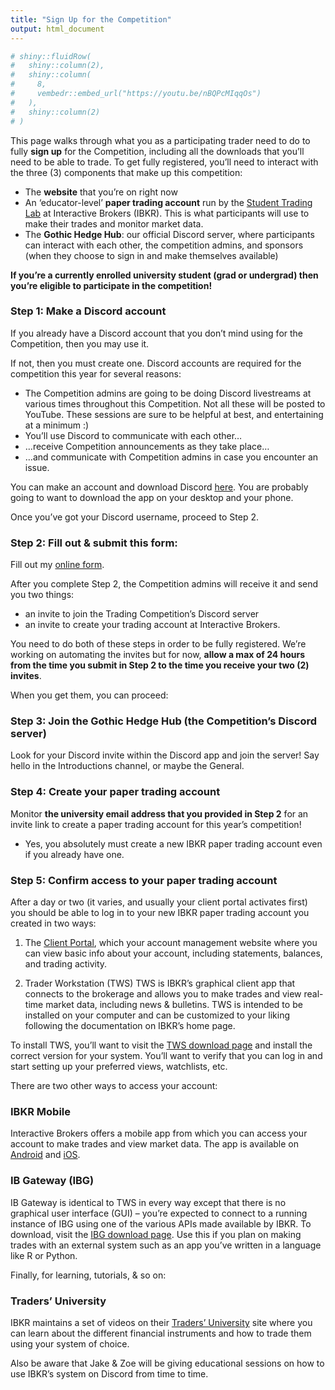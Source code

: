 ```yaml
---
title: "Sign Up for the Competition"
output: html_document
---
```


```r
# shiny::fluidRow(
#   shiny::column(2),
#   shiny::column(
#     8,
#     vembedr::embed_url("https://youtu.be/nBQPcMIqqOs")
#   ),
#   shiny::column(2)
# )
```

This page walks through what you as a participating trader need to do to fully 
**sign up** for the Competition, including all the downloads that you'll need to 
be able to trade. To get fully registered, you'll need to interact with the 
three (3) components that make up this competition:

- The **website** that you're on right now 
- An 'educator-level' **paper trading account** run by the [Student Trading
  Lab](https://www.interactivebrokers.com/en/accounts/educator.php) at
  Interactive Brokers (IBKR). This is what participants will use to make their 
  trades and monitor market data.
- The **Gothic Hedge Hub**: our official Discord server, where participants can
  interact with each other, the competition admins, and sponsors (when they 
  choose to sign in and make themselves available)
  
**If you're a currently enrolled university student (grad or undergrad) then 
you're eligible to participate in the competition!**

### Step 1: Make a Discord account
If you already have a Discord account that you don't mind using for the 
Competition, then you may use it.

If not, then you must create one. Discord accounts are required for the
competition this year for several reasons:

 - The Competition admins are going to be doing Discord livestreams at various 
 times throughout this Competition. Not all these will be posted to YouTube. 
 These sessions are sure to be helpful at best, and entertaining at a minimum :)
 - You'll use Discord to communicate with each other...
 - ...receive Competition announcements as they take place...
 - ...and communicate with Competition admins in case you encounter an issue.

You can make an account and download Discord [here](https://discord.com/). You 
are probably going to want to download the app on your desktop and your phone.

Once you've got your Discord username, proceed to Step 2.

### Step 2: Fill out & submit this form:
<div id="wufoo-xi09vqi1wmt7cs"> Fill out my <a href="https://dukefinance.wufoo.com/forms/xi09vqi1wmt7cs">online form</a>. </div> <script type="text/javascript"> var xi09vqi1wmt7cs; (function(d, t) { var s = d.createElement(t), options = { 'userName':'dukefinance', 'formHash':'xi09vqi1wmt7cs', 'autoResize':true, 'height':'760', 'async':true, 'host':'wufoo.com', 'header':'show', 'ssl':true }; s.src = ('https:' == d.location.protocol ?'https://':'http://') + 'secure.wufoo.com/scripts/embed/form.js'; s.onload = s.onreadystatechange = function() { var rs = this.readyState; if (rs) if (rs != 'complete') if (rs != 'loaded') return; try { xi09vqi1wmt7cs = new WufooForm(); xi09vqi1wmt7cs.initialize(options); xi09vqi1wmt7cs.display(); } catch (e) { } }; var scr = d.getElementsByTagName(t)[0], par = scr.parentNode; par.insertBefore(s, scr); })(document, 'script'); </script>

After you complete Step 2, the Competition admins will receive it and send you 
two things:

  - an invite to join the Trading Competition's Discord server 
  - an invite to create your trading account at Interactive Brokers. 
  
You need to do both of these steps in order to be fully registered. We're 
working on automating the invites but for now, **allow a max of 24 hours from 
the time you submit in Step 2 to the time you receive your two (2) invites**.

When you get them, you can proceed:

### Step 3: Join the Gothic Hedge Hub (the Competition's Discord server)
Look for your Discord invite within the Discord app and join the server! Say 
hello in the Introductions channel, or maybe the General.

### Step 4: Create your paper trading account
Monitor **the university email address that you provided in Step 2** for an 
invite link to create a paper trading account for this year's competition!

  - Yes, you absolutely must create a new IBKR paper trading account even if you
  already have one.
  
### Step 5: Confirm access to your paper trading account
After a day or two (it varies, and usually your client portal activates first) 
you should be able to log in to your new IBKR paper trading account you created 
in two ways:

  1. The [Client Portal](https://ndcdyn.interactivebrokers.com/sso/Login?forwardTo=22&locale=en_US), which  your account management website where you can view basic 
  info about your account, including statements, balances, and trading activity.

  2. Trader Workstation (TWS)
  TWS is IBKR's graphical client app that connects to the brokerage and allows 
  you to make trades and view real-time market data, including news & bulletins. 
  TWS is intended to be installed on your computer and can be customized to your
  liking following the documentation on IBKR's home page.

  To install TWS, you'll want to visit the [TWS download page](https://www.interactivebrokers.com/en/index.php?f=16040) 
  and install the correct version for your system. You'll want to verify that 
  you can log in and start setting up your preferred views, watchlists, etc.


There are two other ways to access your account:

### IBKR Mobile

Interactive Brokers offers a mobile app from which you can access your account
to make trades and view market data. The app is available on 
[Android](https://play.google.com/store/apps/details?id=atws.app&hl=en_US&gl=US)
and [iOS](https://apps.apple.com/us/app/ibkr-mobile-invest-worldwide/id454558592).


### IB Gateway (IBG)

IB Gateway is identical to TWS in every way except that there is no graphical
user interface (GUI) -- you're expected to connect to a running instance of IBG
using one of the various APIs made available by IBKR. To download, visit the
[IBG download page](https://www.interactivebrokers.com/en/index.php?f=16457).
Use this if you plan on making trades with an external system such as an app
you've written in a language like R or Python.

Finally, for learning, tutorials, & so on:

### Traders' University

IBKR maintains a set of videos on their [Traders' University](https://www.interactivebrokers.com/en/index.php?f=1350) 
site where you can learn about the different financial instruments and how to
trade them using your system of choice.

Also be aware that Jake & Zoe will be giving educational sessions on how to use 
IBKR's system on Discord from time to time.
